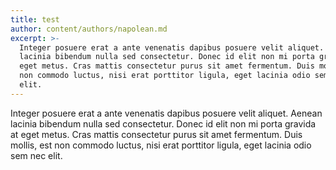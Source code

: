```yaml
---
title: test
author: content/authors/napolean.md
excerpt: >-
  Integer posuere erat a ante venenatis dapibus posuere velit aliquet. Aenean
  lacinia bibendum nulla sed consectetur. Donec id elit non mi porta gravida at
  eget metus. Cras mattis consectetur purus sit amet fermentum. Duis mollis, est
  non commodo luctus, nisi erat porttitor ligula, eget lacinia odio sem nec
  elit.
---
```


Integer posuere erat a ante venenatis dapibus posuere velit aliquet. Aenean lacinia bibendum nulla sed consectetur. Donec id elit non mi porta gravida at eget metus. Cras mattis consectetur purus sit amet fermentum. Duis mollis, est non commodo luctus, nisi erat porttitor ligula, eget lacinia odio sem nec elit.
